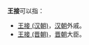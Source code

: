 '''王接'''可以指：

*[[王接_(汉朝)|王接 (汉朝)]]，[[汉朝|汉朝]]外戚。
*[[王接_(晋朝)|王接 (晋朝)]]，[[晋朝|晋朝]]大臣。

{{disambig|cat=二字王姓人名消歧义|jie}}